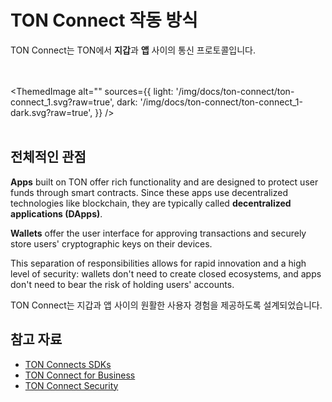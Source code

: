 

# TON Connect 작동 방식

TON Connect는 TON에서 **지갑**과 **앱** 사이의 통신 프로토콜입니다.

<br></br>
<ThemedImage
    alt=""
    sources={{
        light: '/img/docs/ton-connect/ton-connect_1.svg?raw=true',
        dark: '/img/docs/ton-connect/ton-connect_1-dark.svg?raw=true',
    }}
/>
<br></br>

## 전체적인 관점

**Apps** built on TON offer rich functionality and are designed to protect user funds through smart contracts. Since these apps use decentralized technologies like blockchain, they are typically called **decentralized applications (DApps)**.

**Wallets** offer the user interface for approving transactions and securely store users' cryptographic keys on their devices.

This separation of responsibilities allows for rapid innovation and a high level of security: wallets don't need to create closed ecosystems, and apps don't need to bear the risk of holding users' accounts.

TON Connect는 지갑과 앱 사이의 원활한 사용자 경험을 제공하도록 설계되었습니다.

## 참고 자료

- [TON Connects SDKs](/v3/guidelines/ton-connect/guidelines/developers/)
- [TON Connect for Business](/v3/guidelines/ton-connect/business/ton-connect-for-business/)
- [TON Connect Security](/v3/guidelines/ton-connect/business/ton-connect-for-security/)

<Feedback />
